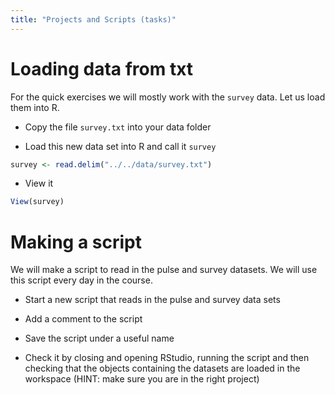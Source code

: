 ```yaml
---
title: "Projects and Scripts (tasks)"
---
```



# Loading data from txt {#firstLoad}

For the quick exercises we will mostly work with the `survey` data. Let us load them into R.

- Copy the file  `survey.txt` into your data folder

- Load this new data set into R and call it `survey`

```r
survey <- read.delim("../../data/survey.txt")

```

- View it

```r
View(survey)
```

# Making a script {#firstScript}

We will make a script to read in the pulse and survey datasets. We will use this script every day in the course.

- Start a new script that reads in the pulse and survey data sets

- Add a comment to the script

- Save the script under a useful name

- Check it by closing and opening RStudio, running the script and then checking that the objects containing the datasets are loaded in the workspace (HINT: make sure you are in the right project)
